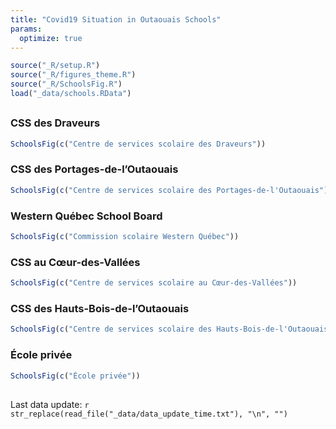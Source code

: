 ```yaml
---
title: "Covid19 Situation in Outaouais Schools"
params: 
  optimize: true
---
```


```r
source("_R/setup.R")
source("_R/figures_theme.R")
source("_R/SchoolsFig.R")
load("_data/schools.RData")
```

## {.tabset .tabset-fade .tabset-pills}

### CSS des Draveurs
```r
SchoolsFig(c("Centre de services scolaire des Draveurs"))
```

### CSS des Portages-de-l'Outaouais
```r
SchoolsFig(c("Centre de services scolaire des Portages-de-l'Outaouais"))
```

### Western Québec School Board
```r
SchoolsFig(c("Commission scolaire Western Québec"))
```

### CSS au Cœur-des-Vallées
```r
SchoolsFig(c("Centre de services scolaire au Cœur-des-Vallées"))
```

### CSS des Hauts-Bois-de-l'Outaouais
```r
SchoolsFig(c("Centre de services scolaire des Hauts-Bois-de-l'Outaouais"))
```

### École privée
```r
SchoolsFig(c("École privée"))
```

## 

Last data update: `r str_replace(read_file("_data/data_update_time.txt"), "\n", "")`
